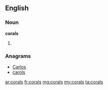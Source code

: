 ==English==

===Noun===
'''corals'''

# {{plural of|coral}}

===Anagrams===
* [[Carlos#English|Carlos]]
* [[carols#English|carols]]

[[ar:corals]]
[[fr:corals]]
[[mg:corals]]
[[my:corals]]
[[ta:corals]]